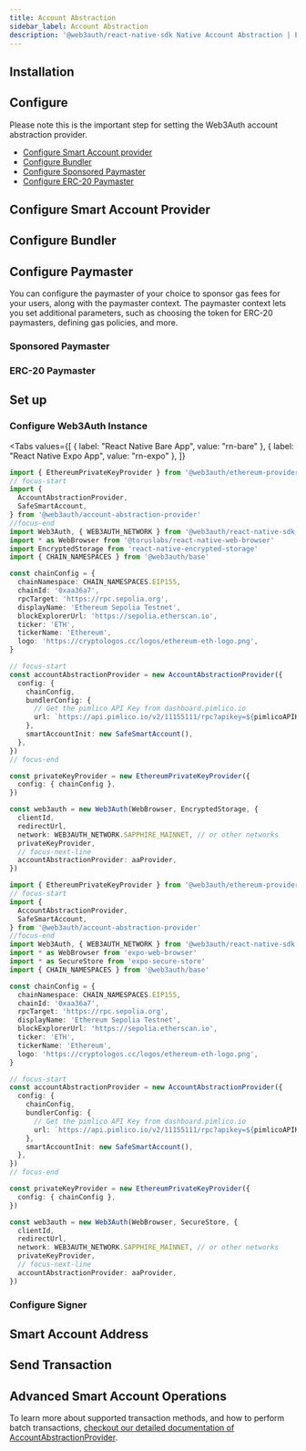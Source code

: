 ```yaml
---
title: Account Abstraction
sidebar_label: Account Abstraction
description: '@web3auth/react-native-sdk Native Account Abstraction | Embedded Wallets'
---
```




<AccountAbstractionDescription />
<GrowthPlanNote />

## Installation

<AccountAbstractionProviderInstallation />

## Configure

<AAProviderConfiguration />

Please note this is the important step for setting the Web3Auth account abstraction provider.

- [Configure Smart Account provider](#configure-smart-account-provider)
- [Configure Bundler](#configure-bundler)
- [Configure Sponsored Paymaster](#sponsored-paymaster)
- [Configure ERC-20 Paymaster](#erc-20-paymaster)

## Configure Smart Account Provider

<ConfigureSmartAccountProvider />

## Configure Bundler

<ConfigureBundler />

## Configure Paymaster

You can configure the paymaster of your choice to sponsor gas fees for your users, along with the paymaster context. The paymaster context lets you set additional parameters, such as choosing the token for ERC-20 paymasters, defining gas policies, and more.

### Sponsored Paymaster

<ConfigureSponsoredPaymaster />

### ERC-20 Paymaster

<ConfigureERC20Paymaster />

## Set up

### Configure Web3Auth Instance

<Tabs
  values={[
    { label: "React Native Bare App", value: "rn-bare" },
    { label: "React Native Expo App", value: "rn-expo" },
  ]}
>
<TabItem value="rn-bare" default>

```ts
import { EthereumPrivateKeyProvider } from '@web3auth/ethereum-provider'
// focus-start
import {
  AccountAbstractionProvider,
  SafeSmartAccount,
} from '@web3auth/account-abstraction-provider'
//focus-end
import Web3Auth, { WEB3AUTH_NETWORK } from '@web3auth/react-native-sdk'
import * as WebBrowser from '@toruslabs/react-native-web-browser'
import EncryptedStorage from 'react-native-encrypted-storage'
import { CHAIN_NAMESPACES } from '@web3auth/base'

const chainConfig = {
  chainNamespace: CHAIN_NAMESPACES.EIP155,
  chainId: '0xaa36a7',
  rpcTarget: 'https://rpc.sepolia.org',
  displayName: 'Ethereum Sepolia Testnet',
  blockExplorerUrl: 'https://sepolia.etherscan.io',
  ticker: 'ETH',
  tickerName: 'Ethereum',
  logo: 'https://cryptologos.cc/logos/ethereum-eth-logo.png',
}

// focus-start
const accountAbstractionProvider = new AccountAbstractionProvider({
  config: {
    chainConfig,
    bundlerConfig: {
      // Get the pimlico API Key from dashboard.pimlico.io
      url: `https://api.pimlico.io/v2/11155111/rpc?apikey=${pimlicoAPIKey}`,
    },
    smartAccountInit: new SafeSmartAccount(),
  },
})
// focus-end

const privateKeyProvider = new EthereumPrivateKeyProvider({
  config: { chainConfig },
})

const web3auth = new Web3Auth(WebBrowser, EncryptedStorage, {
  clientId,
  redirectUrl,
  network: WEB3AUTH_NETWORK.SAPPHIRE_MAINNET, // or other networks
  privateKeyProvider,
  // focus-next-line
  accountAbstractionProvider: aaProvider,
})
```

</TabItem>
<TabItem value="rn-expo">

```ts
import { EthereumPrivateKeyProvider } from '@web3auth/ethereum-provider'
// focus-start
import {
  AccountAbstractionProvider,
  SafeSmartAccount,
} from '@web3auth/account-abstraction-provider'
//focus-end
import Web3Auth, { WEB3AUTH_NETWORK } from '@web3auth/react-native-sdk'
import * as WebBrowser from 'expo-web-browser'
import * as SecureStore from 'expo-secure-store'
import { CHAIN_NAMESPACES } from '@web3auth/base'

const chainConfig = {
  chainNamespace: CHAIN_NAMESPACES.EIP155,
  chainId: '0xaa36a7',
  rpcTarget: 'https://rpc.sepolia.org',
  displayName: 'Ethereum Sepolia Testnet',
  blockExplorerUrl: 'https://sepolia.etherscan.io',
  ticker: 'ETH',
  tickerName: 'Ethereum',
  logo: 'https://cryptologos.cc/logos/ethereum-eth-logo.png',
}

// focus-start
const accountAbstractionProvider = new AccountAbstractionProvider({
  config: {
    chainConfig,
    bundlerConfig: {
      // Get the pimlico API Key from dashboard.pimlico.io
      url: `https://api.pimlico.io/v2/11155111/rpc?apikey=${pimlicoAPIKey}`,
    },
    smartAccountInit: new SafeSmartAccount(),
  },
})
// focus-end

const privateKeyProvider = new EthereumPrivateKeyProvider({
  config: { chainConfig },
})

const web3auth = new Web3Auth(WebBrowser, SecureStore, {
  clientId,
  redirectUrl,
  network: WEB3AUTH_NETWORK.SAPPHIRE_MAINNET, // or other networks
  privateKeyProvider,
  // focus-next-line
  accountAbstractionProvider: aaProvider,
})
```

</TabItem>
</Tabs>

### Configure Signer

<ConfigureSigners />

## Smart Account Address

<SmartAccountAddress />

## Send Transaction

<SmartAccountSendTransaction />

## Advanced Smart Account Operations

To learn more about supported transaction methods, and how to perform batch transactions, [checkout our detailed documentation of AccountAbstractionProvider](/embedded-wallets/sdk/react).
